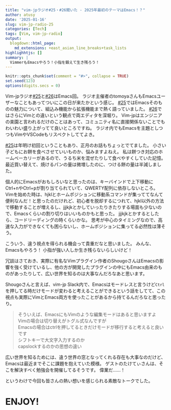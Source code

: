 ```yaml
---
title: "vim-jpラジオ#25・#26聞いた - 2025年最初のテーマはEmacs！？"
author: atusy
date: '2025-01-16'
slug: vim-jp-radio-25
categories: [Tech]
tags: [Vim, vim-jp-radio]
output:
  blogdown::html_page:
    md_extensions: +east_asian_line_breaks+task_lists
highlighhtjs: []
summary: |
  VimmerもEmacsやろう！小指を鍛えて生き残ろう！
---
```


```r
knitr::opts_chunk$set(comment = "#>", collapse = TRUE)
set.seed(123)
options(digits.secs = 0)
```

[#25]: https://audee.jp/voice/show/96517

[#26]: https://audee.jp/voice/show/97075

Vim-jpラジオ[#25]と[#26]はEmacs回。
ラジオ主催者のtomoyaさんもEmacsユーザーなこともあってついにこの日が来たかという感じ。
[#25]ではEmacsそのものの魅力について、組込み機能から拡張機能まで熱く語っていました。
[#26]ではさらにVimとの違いという観点で両エディタを深堀り。
Vim-jpはエンジニアの楽園と言われるだけのことはあって、コミュニティ名に直接関係ないことでもわいわい盛り上がってて良いところですね。
ラジオ内でもEmacsを主題としつつもVimやVSCodeもリスペクトしててよき。

[#25]は年明け初回ということもあり、正月のお話もちょっとでてました。
小さい子どもにお餅を食べさせていいものか、悩みますよねえ。
私は餅つき対応のホームベーカリーがあるので、うるち米を混ぜたりして食べやすくしていた記憶。
最近買い替えて、焼けるパンの量は微増したのに、つける餅の量は半減しました。

個人的にEmacsがおもしろいなと思ったのは、キーバインドで上下移動に<kb>Ctrl</kbd>+<kbd>n</kbd>や<kb>Ctrl</kbd>+<kbd>p</kbd>が割り当てられていて、QWERTY配列に依存しないところ。
Vimを始めた時は、hjklとホームポジションに移動系コマンドが集っててなんて便利なんだ！と思ったのだけれど、初心者を脱却するにつれて、hjkl以外の方法で移動することが増えるし、jjjkjkとかしていったりきたりする場面も少ないので、Emacsくらいの割り切りはいいものかもと思った。
jjjkjkとかするとしたら、コードリーディングの時くらいかな。
思考が中心のタイミングなので、高速な入力ができなくても困らないし、ホームポジションに集ってる必然性は薄そう。

こういう、違う視点を得られる機会って貴重だなと思いました。
みんな、Emacsもやろう！
小指が強い人しか生き残らないらしいけど！

冗談はさておき、実際に有名なVimプラグイン作者のShougoさんはEmacsの影響を強く受けているし、他の方が開発したプラグインの中にもEmacs由来のものがあったりして、広い世界を知るのは大事なんだろなあと思います。

Shougoさんと言えば、vim-jp Slack内で、Emacsはモードレスと言うけど`Ctrl`を押してる時だけモードが変わると考えることができるという話をしてて、この視点も実際にVimとEmacs両方を使ったことがあるから持てるんだろなと思ったり。

> そういえば、EmacsにもVimのような編集モードはあると思いますよ \
> Vimの場合は切り替えがトグル式なんですが \
> Emacsの場合はctrlを押してるときだけモードが移行すると考えると良いです \
> シフトキーで大文字入力するのか \
> capslockするのかの思想の違い

広い世界を知るためには、違う世界の窓となってくれる存在も大事なのだけど、Emacsは最近までそこに課題を抱えていた模様。
ゲストのたけてぃさんは、そこを解決すべく勉強会を開催してるそうです。
偉業だ……！

というわけで今回も皆さんの熱い想いを感じられる素敵なトークでした。

# ENJOY!
